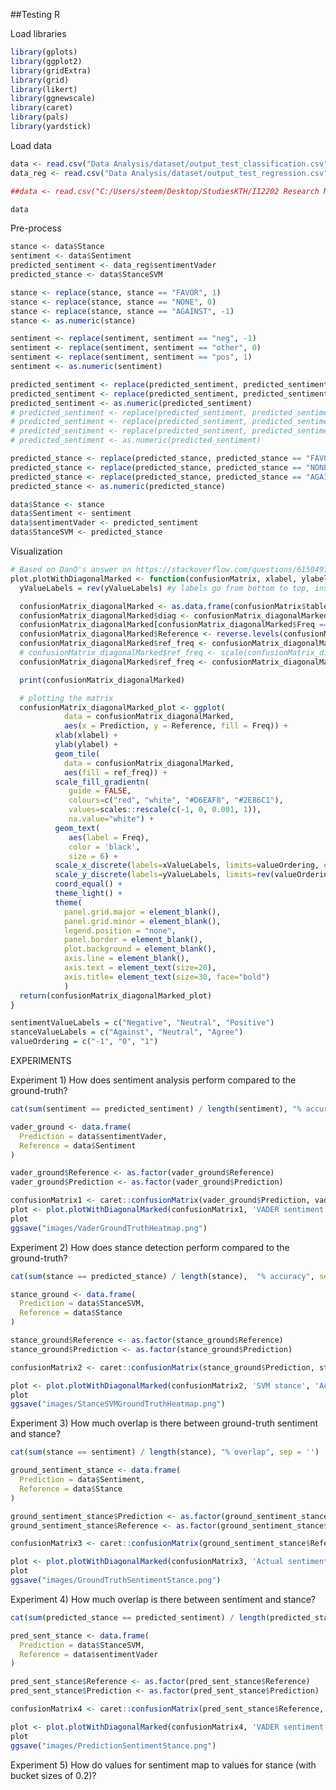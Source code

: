 ##Testing R

Load libraries
```r
library(gplots)
library(ggplot2)
library(gridExtra)
library(grid)
library(likert)
library(ggnewscale)
library(caret)
library(pals)
library(yardstick)
```

Load data
```r
data <- read.csv("Data Analysis/dataset/output_test_classification.csv")
data_reg <- read.csv("Data Analysis/dataset/output_test_regression.csv")

##data <- read.csv("C:/Users/steem/Desktop/StudiesKTH/II2202 Research Methodology and Scientific Writing/SentimentAndStance/Data Analysis/dataset/output.csv")

data
```

Pre-process
```r
stance <- data$Stance
sentiment <- data$Sentiment
predicted_sentiment <- data_reg$sentimentVader
predicted_stance <- data$StanceSVM

stance <- replace(stance, stance == "FAVOR", 1)
stance <- replace(stance, stance == "NONE", 0)
stance <- replace(stance, stance == "AGAINST", -1)
stance <- as.numeric(stance)

sentiment <- replace(sentiment, sentiment == "neg", -1)
sentiment <- replace(sentiment, sentiment == "other", 0)
sentiment <- replace(sentiment, sentiment == "pos", 1)
sentiment <- as.numeric(sentiment)

predicted_sentiment <- replace(predicted_sentiment, predicted_sentiment < 0, -1)
predicted_sentiment <- replace(predicted_sentiment, predicted_sentiment > 0, 1)
predicted_sentiment <- as.numeric(predicted_sentiment)
# predicted_sentiment <- replace(predicted_sentiment, predicted_sentiment == "neg", -1)
# predicted_sentiment <- replace(predicted_sentiment, predicted_sentiment == "other", 0)
# predicted_sentiment <- replace(predicted_sentiment, predicted_sentiment == "pos", 1)
# predicted_sentiment <- as.numeric(predicted_sentiment)

predicted_stance <- replace(predicted_stance, predicted_stance == "FAVOR", 1)
predicted_stance <- replace(predicted_stance, predicted_stance == "NONE", 0)
predicted_stance <- replace(predicted_stance, predicted_stance == "AGAINST", -1)
predicted_stance <- as.numeric(predicted_stance)

data$Stance <- stance
data$Sentiment <- sentiment
data$sentimentVader <- predicted_sentiment
data$StanceSVM <- predicted_stance
```

Visualization
```r
# Based on DanO's answer on https://stackoverflow.com/questions/61504970/ggplot2-heatmap-2-different-color-schemes-confusion-matrix-matches-in-differe but with several fixes
plot.plotWithDiagonalMarked <- function(confusionMatrix, xlabel, ylabel, xValueLabels, yValueLabels, valueOrdering) {
  yValueLabels = rev(yValueLabels) #y labels go from bottom to top, instead of the expected top to bottom

  confusionMatrix_diagonalMarked <- as.data.frame(confusionMatrix$table)
  confusionMatrix_diagonalMarked$diag <- confusionMatrix_diagonalMarked$Prediction == confusionMatrix_diagonalMarked$Reference # Get the diagonal
  confusionMatrix_diagonalMarked[confusionMatrix_diagonalMarked$Freq == 0] <- NA # If an tile is empty, mark it is NA so we can give it another color
  confusionMatrix_diagonalMarked$Reference <- reverse.levels(confusionMatrix_diagonalMarked$Reference) # diagonal starts at top left
  confusionMatrix_diagonalMarked$ref_freq <- confusionMatrix_diagonalMarked$Freq * ifelse(confusionMatrix_diagonalMarked$diag, 1, -1) # flip sign for non-diagonal values
  # confusionMatrix_diagonalMarked$ref_freq <- scale(confusionMatrix_diagonalMarked$ref_freq) # normalize values
  confusionMatrix_diagonalMarked$ref_freq <- confusionMatrix_diagonalMarked$ref_freq + max(confusionMatrix_diagonalMarked$Freq) + min(confusionMatrix_diagonalMarked$Freq)  # This for some reason fixes the colour range not being scaled properly, found by experimentation

  print(confusionMatrix_diagonalMarked)

  # plotting the matrix
  confusionMatrix_diagonalMarked_plot <- ggplot(
            data = confusionMatrix_diagonalMarked,
            aes(x = Prediction, y = Reference, fill = Freq)) +
          xlab(xlabel) +
          ylab(ylabel) +
          geom_tile(
            data = confusionMatrix_diagonalMarked,
            aes(fill = ref_freq)) +
          scale_fill_gradientn(
             guide = FALSE,
             colours=c("red", "white", "#D6EAF8", "#2E86C1"),
             values=scales::rescale(c(-1, 0, 0.001, 1)),
             na.value="white") +
          geom_text(
             aes(label = Freq),
             color = 'black',
             size = 6) +
          scale_x_discrete(labels=xValueLabels, limits=valueOrdering, expand=c(0,0), position = "top") +
          scale_y_discrete(labels=yValueLabels, limits=rev(valueOrdering), expand=c(0,0)) +
          coord_equal() +
          theme_light() +
          theme(
            panel.grid.major = element_blank(),
            panel.grid.minor = element_blank(),
            legend.position = "none",
            panel.border = element_blank(),
            plot.background = element_blank(),
            axis.line = element_blank(),
            axis.text = element_text(size=20),
            axis.title= element_text(size=30, face="bold")
            )
  return(confusionMatrix_diagonalMarked_plot)
}
```

```r
sentimentValueLabels = c("Negative", "Neutral", "Positive")
stanceValueLabels = c("Against", "Neutral", "Agree")
valueOrdering = c("-1", "0", "1")
```

EXPERIMENTS

Experiment 1) How does sentiment analysis perform compared to the ground-truth?
```r
cat(sum(sentiment == predicted_sentiment) / length(sentiment), "% accuracy", sep = '')

vader_ground <- data.frame(
  Prediction = data$sentimentVader,
  Reference = data$Sentiment
)

vader_ground$Reference <- as.factor(vader_ground$Reference)
vader_ground$Prediction <- as.factor(vader_ground$Prediction)

confusionMatrix1 <- caret::confusionMatrix(vader_ground$Prediction, vader_ground$Reference)
plot <- plot.plotWithDiagonalMarked(confusionMatrix1, 'VADER sentiment', 'Actual sentiment', sentimentValueLabels, sentimentValueLabels, valueOrdering)
plot
ggsave("images/VaderGroundTruthHeatmap.png")
```

Experiment 2) How does stance detection perform compared to the ground-truth?
```r
cat(sum(stance == predicted_stance) / length(stance),  "% accuracy", sep = '')

stance_ground <- data.frame(
  Prediction = data$StanceSVM,
  Reference = data$Stance
)

stance_ground$Reference <- as.factor(stance_ground$Reference)
stance_ground$Prediction <- as.factor(stance_ground$Prediction)

confusionMatrix2 <- caret::confusionMatrix(stance_ground$Prediction, stance_ground$Reference)

plot <- plot.plotWithDiagonalMarked(confusionMatrix2, 'SVM stance', 'Actual stance', stanceValueLabels, stanceValueLabels, valueOrdering)
plot
ggsave("images/StanceSVMGroundTruthHeatmap.png")
```

Experiment 3) How much overlap is there between ground-truth sentiment and stance?
```r
cat(sum(stance == sentiment) / length(stance), "% overlap", sep = '')

ground_sentiment_stance <- data.frame(
  Prediction = data$Sentiment,
  Reference = data$Stance
)

ground_sentiment_stance$Prediction <- as.factor(ground_sentiment_stance$Prediction)
ground_sentiment_stance$Reference <- as.factor(ground_sentiment_stance$Reference)

confusionMatrix3 <- caret::confusionMatrix(ground_sentiment_stance$Reference, ground_sentiment_stance$Prediction)

plot <- plot.plotWithDiagonalMarked(confusionMatrix3, 'Actual sentiment', 'Actual stance', sentimentValueLabels, stanceValueLabels, valueOrdering)
plot
ggsave("images/GroundTruthSentimentStance.png")
```

Experiment 4) How much overlap is there between sentiment and stance?

```r
cat(sum(predicted_stance == predicted_sentiment) / length(predicted_stance),  "% accuracy", sep = '')

pred_sent_stance <- data.frame(
  Prediction = data$StanceSVM,
  Reference = data$sentimentVader
)

pred_sent_stance$Reference <- as.factor(pred_sent_stance$Reference)
pred_sent_stance$Prediction <- as.factor(pred_sent_stance$Prediction)

confusionMatrix4 <- caret::confusionMatrix(pred_sent_stance$Reference, pred_sent_stance$Prediction)

plot <- plot.plotWithDiagonalMarked(confusionMatrix4, 'VADER sentiment', 'SVM Stance', sentimentValueLabels, stanceValueLabels, valueOrdering)
plot
ggsave("images/PredictionSentimentStance.png")
```

Experiment 5) How do values for sentiment map to values for stance (with bucket sizes of 0.2)?






